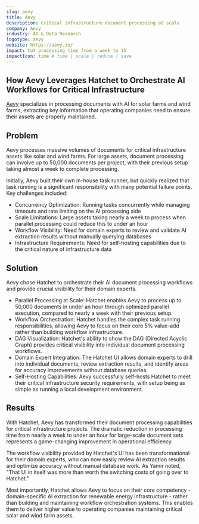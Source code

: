 ```yaml
---
slug: aevy
title: Aevy
description: Critical infrastructure document processing at scale
company: Aevy
industry: AI & Data Research
logotype: aevy
website: https://aevy.io/
impact: Cut processing time from a week to 1h
impactIcon: time # time | scale | reduce | save
---
```


## How Aevy Leverages Hatchet to Orchestrate AI Workflows for Critical Infrastructure

[Aevy](https://aevy.io/) specializes in processing documents with AI for solar farms and wind farms, extracting key information that operating companies need to ensure their assets are properly maintained.

## Problem

Aevy processes massive volumes of documents for critical infrastructure assets like solar and wind farms. For large assets, document processing can involve up to 50,000 documents per project, with their previous setup taking almost a week to complete processing.

Initially, Aevy built their own in-house task runner, but quickly realized that task running is a significant responsibility with many potential failure points. Key challenges included:

- Concurrency Optimization: Running tasks concurrently while managing timeouts and rate limiting on the AI processing side
- Scale Limitations: Large assets taking nearly a week to process when parallel processing could reduce this to under an hour
- Workflow Visibility: Need for domain experts to review and validate AI extraction results without manually querying databases
- Infrastructure Requirements: Need for self-hosting capabilities due to the critical nature of infrastructure data

## Solution

Aevy chose Hatchet to orchestrate their AI document processing workflows and provide crucial visibility for their domain experts.

- Parallel Processing at Scale: Hatchet enables Aevy to process up to 50,000 documents in under an hour through optimized parallel execution, compared to nearly a week with their previous setup.
- Workflow Orchestration: Hatchet handles the complex task running responsibilities, allowing Aevy to focus on their core 5% value-add rather than building workflow infrastructure.
- DAG Visualization: Hatchet's ability to show the DAG (Directed Acyclic Graph) provides critical visibility into individual document processing workflows.
- Domain Expert Integration: The Hatchet UI allows domain experts to drill into individual documents, review extraction results, and identify areas for accuracy improvements without database queries.
- Self-Hosting Capabilities: Aevy successfully self-hosts Hatchet to meet their critical infrastructure security requirements, with setup being as simple as running a local development environment.

## Results

With Hatchet, Aevy has transformed their document processing capabilities for critical infrastructure projects. The dramatic reduction in processing time from nearly a week to under an hour for large-scale document sets represents a game-changing improvement in operational efficiency.

The workflow visibility provided by Hatchet's UI has been transformational for their domain experts, who can now easily review AI extraction results and optimize accuracy without manual database work. As Yamir noted, "That UI in itself was more than worth the switching costs of going over to Hatchet."

Most importantly, Hatchet allows Aevy to focus on their core competency - domain-specific AI extraction for renewable energy infrastructure - rather than building and maintaining workflow orchestration systems. This enables them to deliver higher value to operating companies maintaining critical solar and wind farm assets.
